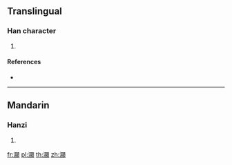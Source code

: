 ==Translingual==

===Han character===
{{Han char|rn=85|rad=水|as=23|sn=26|four=36186|canj=EAFC}}

# {{defn|Han|sort=水23}}

====References====
* {{Han ref|kx=0664.210|dkj=18835|dj=1073.100|hdz=31798.130|uh=7066|ud=28774|bh=F96C|bd=63852}}

----

==Mandarin==

===Hanzi===
{{cmn-hanzi|pin=[[xiǎn]] ([[xian3]])|wg=hsien<sup>3</sup>}}

# {{defn|lang=cmn|sort=水23}}

[[fr:灦]]
[[pl:灦]]
[[th:灦]]
[[zh:灦]]
